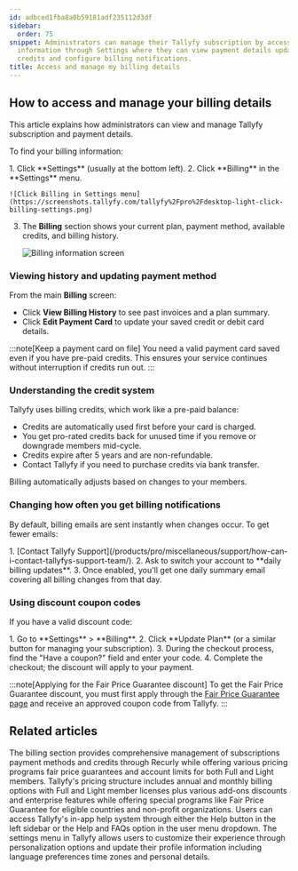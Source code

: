 ```yaml
---
id: adbced1fba8a0b59181adf235112d3df
sidebar:
  order: 75
snippet: Administrators can manage their Tallyfy subscription by accessing billing
  information through Settings where they can view payment details update cards track
  credits and configure billing notifications.
title: Access and manage my billing details
---
```



## How to access and manage your billing details

This article explains how administrators can view and manage Tallyfy subscription and payment details.

To find your billing information:

<Steps>
1. Click **Settings** (usually at the bottom left).
2. Click **Billing** in the **Settings** menu.

    ![Click Billing in Settings menu](https://screenshots.tallyfy.com/tallyfy%2Fpro%2Fdesktop-light-click-billing-settings.png)

3. The **Billing** section shows your current plan, payment method, available credits, and billing history.

    ![Billing information screen](https://screenshots.tallyfy.com/tallyfy%2Fpro%2Fdesktop-light-show-billing-info.png)

</Steps>

### Viewing history and updating payment method

From the main **Billing** screen:

*   Click **View Billing History** to see past invoices and a plan summary.
*   Click **Edit Payment Card** to update your saved credit or debit card details.

:::note[Keep a payment card on file]
You need a valid payment card saved even if you have pre-paid credits. This ensures your service continues without interruption if credits run out.
:::

### Understanding the credit system

Tallyfy uses billing credits, which work like a pre-paid balance:

*   Credits are automatically used first before your card is charged.
*   You get pro-rated credits back for unused time if you remove or downgrade members mid-cycle.
*   Credits expire after 5 years and are non-refundable.
*   Contact Tallyfy if you need to purchase credits via bank transfer.

Billing automatically adjusts based on changes to your members.

### Changing how often you get billing notifications

By default, billing emails are sent instantly when changes occur. To get fewer emails:

<Steps>
1. [Contact Tallyfy Support](/products/pro/miscellaneous/support/how-can-i-contact-tallyfys-support-team/).
2. Ask to switch your account to **daily billing updates**.
3. Once enabled, you'll get one daily summary email covering all billing changes from that day.
</Steps>

### Using discount coupon codes

If you have a valid discount code:

<Steps>
1. Go to **Settings** > **Billing**.
2. Click **Update Plan** (or a similar button for managing your subscription).
3. During the checkout process, find the "Have a coupon?" field and enter your code.
4. Complete the checkout; the discount will apply to your payment.
</Steps>

:::note[Applying for the Fair Price Guarantee discount]
To get the Fair Price Guarantee discount, you must first apply through the [Fair Price Guarantee page](https://tallyfy.com/pricing/fair-price-guarantee/) and receive an approved coupon code from Tallyfy.
:::


## Related articles
<CardGrid>
<LinkTitleCard header="<b>Settings > Billing</b>" href="/products/pro/settings/billing/" > The billing section provides comprehensive management of subscriptions payment methods and credits through Recurly while offering various pricing programs fair price guarantees and account limits for both Full and Light members. </LinkTitleCard>
<LinkTitleCard header="<b>Pro > Pricing</b>" href="/products/pro/pricing/" > Tallyfy's pricing structure includes annual and monthly billing options with Full and Light member licenses plus various add-ons discounts and enterprise features while offering special programs like Fair Price Guarantee for eligible countries and non-profit organizations. </LinkTitleCard>
<LinkTitleCard header="<b>Support > In-app user guide</b>" href="/products/pro/miscellaneous/support/how-to-access-the-tallyfy-user-guide/" > Users can access Tallyfy's in-app help system through either the Help button in the left sidebar or the Help and FAQs option in the user menu dropdown. </LinkTitleCard>
<LinkTitleCard header="<b>Personal Settings > Personalization settings</b>" href="/products/pro/settings/personal-settings/personalization-settings/" > The settings menu in Tallyfy allows users to customize their experience through personalization options and update their profile information including language preferences time zones and personal details. </LinkTitleCard>
</CardGrid>